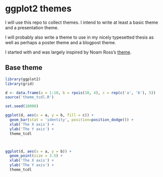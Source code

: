 # ggplot2 themes

I will use this repo to collect themes.
I intend to write at least a basic theme and a presentation theme.

I will probably also write a theme to use in my nicely typesetted thesis as well as perhaps a poster theme and a blogpost theme.

I started with and was largely inspired by Noam Ross's [theme](https://github.com/noamross/noamtools/blob/master/R/theme_nr.R).

## Base theme

```r

library(ggplot2)
library(grid)

d <- data.frame(a = 1:10, b = rpois(10, 4), c = rep(c('a', 'b'), 5))
source('theme_tcdl.R')

set.seed(10000)

```


```r

ggplot(d, aes(x = a, y = b, fill = c)) + 
  geom_bar(stat = 'identity', position=position_dodge()) +
  xlab('The X axis') + 
  ylab('The Y axis') +
  theme_tcdl



ggplot(d, aes(x = a, y = b)) + 
  geom_point(size = 3.5) +
  xlab('The X axis') + 
  ylab('The Y axis') +
  theme_tcdl


```
